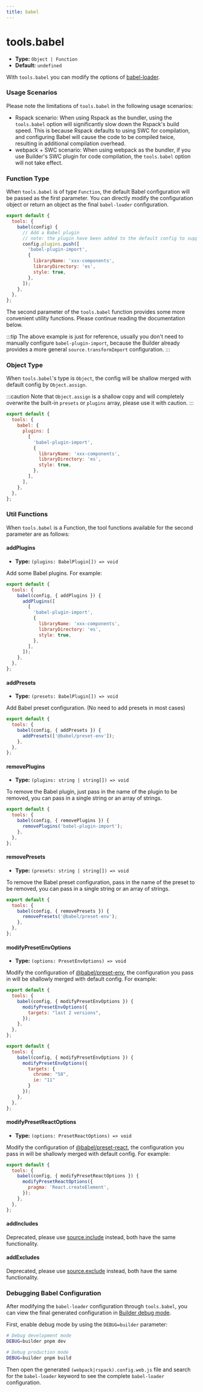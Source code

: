 ```yaml
---
title: babel
---
```


# tools.babel

- **Type:** `Object | Function`
- **Default:** `undefined`

With `tools.babel` you can modify the options of [babel-loader](https://github.com/babel/babel-loader).

### Usage Scenarios

Please note the limitations of `tools.babel` in the following usage scenarios:

- Rspack scenario: When using Rspack as the bundler, using the `tools.babel` option will significantly slow down the Rspack's build speed. This is because Rspack defaults to using SWC for compilation, and configuring Babel will cause the code to be compiled twice, resulting in additional compilation overhead.
- webpack + SWC scenario: When using webpack as the bundler, if you use Builder's SWC plugin for code compilation, the `tools.babel` option will not take effect.

### Function Type

When `tools.babel` is of type `Function`, the default Babel configuration will be passed as the first parameter. You can directly modify the configuration object or return an object as the final `babel-loader` configuration.

```js
export default {
  tools: {
    babel(config) {
      // Add a Babel plugin
      // note: the plugin have been added to the default config to support antd load on demand
      config.plugins.push([
        'babel-plugin-import',
        {
          libraryName: 'xxx-components',
          libraryDirectory: 'es',
          style: true,
        },
      ]);
    },
  },
};
```

The second parameter of the `tools.babel` function provides some more convenient utility functions. Please continue reading the documentation below.

:::tip
The above example is just for reference, usually you don't need to manually configure `babel-plugin-import`, because the Builder already provides a more general `source.transformImport` configuration.
:::

### Object Type

When `tools.babel`'s type is `Object`, the config will be shallow merged with default config by `Object.assign`.

:::caution
Note that `Object.assign` is a shallow copy and will completely overwrite the built-in `presets` or `plugins` array, please use it with caution.
:::

```js
export default {
  tools: {
    babel: {
      plugins: [
        [
          'babel-plugin-import',
          {
            libraryName: 'xxx-components',
            libraryDirectory: 'es',
            style: true,
          },
        ],
      ],
    },
  },
};
```

### Util Functions

When `tools.babel` is a Function, the tool functions available for the second parameter are as follows:

#### addPlugins

- **Type:** `(plugins: BabelPlugin[]) => void`

Add some Babel plugins. For example:

```js
export default {
  tools: {
    babel(config, { addPlugins }) {
      addPlugins([
        [
          'babel-plugin-import',
          {
            libraryName: 'xxx-components',
            libraryDirectory: 'es',
            style: true,
          },
        ],
      ]);
    },
  },
};
```

#### addPresets

- **Type:** `(presets: BabelPlugin[]) => void`

Add Babel preset configuration. (No need to add presets in most cases)

```js
export default {
  tools: {
    babel(config, { addPresets }) {
      addPresets(['@babel/preset-env']);
    },
  },
};
```

#### removePlugins

- **Type:** `(plugins: string | string[]) => void`

To remove the Babel plugin, just pass in the name of the plugin to be removed, you can pass in a single string or an array of strings.

```js
export default {
  tools: {
    babel(config, { removePlugins }) {
      removePlugins('babel-plugin-import');
    },
  },
};
```

#### removePresets

- **Type:** `(presets: string | string[]) => void`

To remove the Babel preset configuration, pass in the name of the preset to be removed, you can pass in a single string or an array of strings.

```js
export default {
  tools: {
    babel(config, { removePresets }) {
      removePresets('@babel/preset-env');
    },
  },
};
```

#### modifyPresetEnvOptions

- **Type:** `(options: PresetEnvOptions) => void`

Modify the configuration of [@babel/preset-env](https://babeljs.io/docs/en/babel-preset-env), the configuration you pass in will be shallowly merged with default config. For example:

```js
export default {
  tools: {
    babel(config, { modifyPresetEnvOptions }) {
      modifyPresetEnvOptions({
        targets: "last 2 versions",
      });
    },
  },
};
```

```js
export default {
  tools: {
    babel(config, { modifyPresetEnvOptions }) {
      modifyPresetEnvOptions({
        targets: {
          chrome: "58",
          ie: "11"
        }
      });
    },
  },
};
```

#### modifyPresetReactOptions

- **Type:** `(options: PresetReactOptions) => void`

Modify the configuration of [@babel/preset-react](https://babeljs.io/docs/en/babel-preset-react), the configuration you pass in will be shallowly merged with default config. For example:

```js
export default {
  tools: {
    babel(config, { modifyPresetReactOptions }) {
      modifyPresetReactOptions({
        pragma: 'React.createElement',
      });
    },
  },
};
```

#### addIncludes

Deprecated, please use [source.include](https://modernjs.dev/en/configure/app/source/include.html) instead, both have the same functionality.

#### addExcludes

Deprecated, please use [source.exclude](https://modernjs.dev/en/configure/app/source/exclude.html) instead, both have the same functionality.

### Debugging Babel Configuration

After modifying the `babel-loader` configuration through `tools.babel`, you can view the final generated configuration in [Builder debug mode](https://rsbuild.dev/guide/debug/debug-mode).

First, enable debug mode by using the `DEBUG=builder` parameter:

```bash
# Debug development mode
DEBUG=builder pnpm dev

# Debug production mode
DEBUG=builder pnpm build
```

Then open the generated `(webpack|rspack).config.web.js` file and search for the `babel-loader` keyword to see the complete `babel-loader` configuration.
